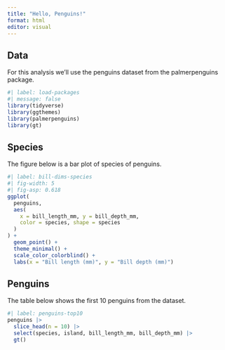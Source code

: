 ```yaml
---
title: "Hello, Penguins!"
format: html
editor: visual
---
```


## Data

For this analysis we'll use the penguins dataset from the palmerpenguins package.

```r
#| label: load-packages
#| message: false
library(tidyverse)
library(ggthemes)
library(palmerpenguins)
library(gt)
```

## Species

The figure below is a bar plot of species of penguins.

```r
#| label: bill-dims-species
#| fig-width: 5
#| fig-asp: 0.618
ggplot(
  penguins,
  aes(
    x = bill_length_mm, y = bill_depth_mm,
    color = species, shape = species
  )
) +
  geom_point() +
  theme_minimal() +
  scale_color_colorblind() +
  labs(x = "Bill length (mm)", y = "Bill depth (mm)")
```

## Penguins

The table below shows the first 10 penguins from the dataset.

```r
#| label: penguins-top10
penguins |>
  slice_head(n = 10) |>
  select(species, island, bill_length_mm, bill_depth_mm) |>
  gt()
```

